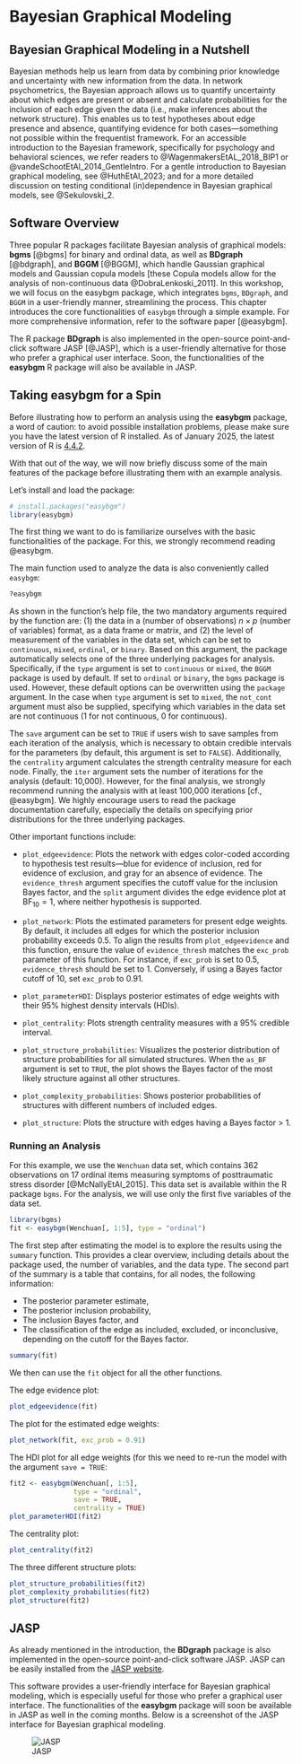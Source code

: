 # Bayesian Graphical Modeling

## Bayesian Graphical Modeling in a Nutshell

Bayesian methods help us learn from data by combining prior knowledge and uncertainty with new information from the data. In network psychometrics, the Bayesian approach allows us to quantify uncertainty about which edges are present or absent and calculate probabilities for the inclusion of each edge given the data (i.e., make inferences about the network structure). This enables us to test hypotheses about edge presence and absence, quantifying evidence for both cases—something not possible within the frequentist framework. For an accessible introduction to the Bayesian framework, specifically for psychology and behavioral sciences, we refer readers to @WagenmakersEtAL_2018_BIP1 or @vandeSchootEtAl_2014_GentleIntro. For a gentle introduction to Bayesian graphical modeling, see @HuthEtAl_2023; and for a more detailed discussion on testing conditional (in)dependence in Bayesian graphical models, see @Sekulovski_2.

## Software Overview

Three popular R packages facilitate Bayesian analysis of graphical models: **bgms** [@bgms] for binary and ordinal data, as well as **BDgraph** [@bdgraph], and **BGGM** [@BGGM],  which handle Gaussian graphical models and Gaussian copula models [these Copula models allow for the analysis of non-continuous data @DobraLenkoski_2011]. In this workshop, we will focus on the easybgm package, which integrates `bgms`, `BDgraph`, and `BGGM` in a user-friendly manner, streamlining the process. This chapter introduces the core functionalities of `easybgm` through a simple example. For more comprehensive information, refer to the software paper [@easybgm].

The R package **BDgraph** is also implemented in the open-source point-and-click software JASP [@JASP], which is a user-friendly alternative for those who prefer a graphical user interface. Soon, the functionalities of the **easybgm** R package will also be available in JASP. 

## Taking easybgm for a Spin 

Before illustrating how to perform an analysis using the **easybgm** package, a word of caution: to avoid possible installation problems, please make sure you have the latest version of R installed. As of January 2025, the latest version of R is [4.4.2](https://cran.rstudio.com/).

With that out of the way, we will now briefly discuss some of the main features of the package before illustrating them with an example analysis.

Let's install and load the package:
```r
# install.packages("easybgm")
library(easybgm)
```

The first thing we want to do is familiarize ourselves with the basic functionalities of the package. For this, we strongly recommend reading @easybgm.

The main function used to analyze the data is also conveniently called `easybgm`:
```r
?easybgm
```

As shown in the function's help file, the two mandatory arguments required by the function are: (1) the data in a (number of observations) $n \times p$ (number of variables) format, as a data frame or matrix, and (2) the level of measurement of the variables in the data set, which can be set to `continuous`, `mixed`, `ordinal`, or `binary`. Based on this argument, the package automatically selects one of the three underlying packages for analysis. Specifically, if the `type` argument is set to `continuous` or `mixed`, the `BGGM` package is used by default. If set to `ordinal` or `binary`, the `bgms` package is used. However, these default options can be overwritten using the `package` argument. In the case when `type` argument is set to `mixed`, the `not_cont` argument must also be supplied, specifying which variables in the data set are not continuous (1 for not continuous, 0 for continuous). 

The `save` argument can be set to `TRUE` if users wish to save samples from each iteration of the analysis, which is necessary to obtain credible intervals for the parameters (by default, this argument is set to `FALSE`). Additionally, the `centrality` argument calculates the strength centrality measure for each node. Finally, the `iter` argument sets the number of iterations for the analysis (default: 10,000). However, for the final analysis, we strongly recommend running the analysis with at least 100,000 iterations [cf., @easybgm]. We highly encourage users to read the package documentation carefully, especially the details on specifying prior distributions for the three underlying packages.

Other important functions include:

- `plot_edgeevidence`: Plots the network with edges color-coded according to hypothesis test results—blue for evidence of inclusion, red for evidence of exclusion, and gray for an absence of evidence. The `evidence_thresh` argument specifies the cutoff value for the inclusion Bayes factor, and the `split` argument divides the edge evidence plot at $\text{BF}_{10} = 1$, where neither hypothesis is supported.

- `plot_network`: Plots the estimated parameters for present edge weights. By default, it includes all edges for which the posterior inclusion probability exceeds 0.5. To align the results from `plot_edgeevidence` and this function, ensure the value of `evidence_thresh` matches the `exc_prob` parameter of this function. For instance, if `exc_prob` is set to 0.5, `evidence_thresh` should be set to 1. Conversely, if using a Bayes factor cutoff of 10, set `exc_prob` to 0.91.

- `plot_parameterHDI`: Displays posterior estimates of edge weights with their 95% highest density intervals (HDIs).

- `plot_centrality`: Plots strength centrality measures with a 95% credible interval.

- `plot_structure_probabilities`: Visualizes the posterior distribution of structure probabilities for all simulated structures. When the `as_BF` argument is set to `TRUE`, the plot shows the Bayes factor of the most likely structure against all other structures.

- `plot_complexity_probabilities`: Shows posterior probabilities of structures with different numbers of included edges.

- `plot_structure`: Plots the structure with edges having a Bayes factor > 1.

### Running an Analysis

For this example, we use the `Wenchuan` data set, which contains 362 observations on 17 ordinal items measuring symptoms of posttraumatic stress disorder [@McNallyEtAl_2015]. This data set is available within the R package `bgms`. For the analysis, we will use only the first five variables of the data set.


```r
library(bgms)
fit <- easybgm(Wenchuan[, 1:5], type = "ordinal")
```

The first step after estimating the model is to explore the results using the `summary` function. This provides a clear overview, including details about the package used, the number of variables, and the data type. The second part of the summary is a table that contains, for all nodes, the following information:

- The posterior parameter estimate,
- The posterior inclusion probability,
- The inclusion Bayes factor, and
- The classification of the edge as included, excluded, or inconclusive, depending on the cutoff for the Bayes factor.


```r
summary(fit)
```

We then can use the `fit` object for all the other functions.

The edge evidence plot:
```r
plot_edgeevidence(fit)
```

The plot for the estimated edge weights:
```r
plot_network(fit, exc_prob = 0.91)
```

The HDI plot for all edge weights (for this we need to re-run the model with the argument `save = TRUE`:
```r
fit2 <- easybgm(Wenchuan[, 1:5], 
                type = "ordinal", 
                save = TRUE, 
                centrality = TRUE)
plot_parameterHDI(fit2)
```


The centrality plot:
```r
plot_centrality(fit2)
```

The three different structure plots:

```r
plot_structure_probabilities(fit2)
plot_complexity_probabilities(fit2)
plot_structure(fit2)
```

## JASP 

As already mentioned in the introduction, the **BDgraph** package is also implemented in the open-source point-and-click software JASP. JASP can be easily installed from the [JASP website](https://jasp-stats.org/).

This software provides a user-friendly interface for Bayesian graphical modeling, which is especially useful for those who prefer a graphical user interface. The functionalities of the **easybgm** package will soon be available in JASP as well in the coming months. Below is a screenshot of the JASP interface for Bayesian graphical modeling.


![JASP](JASP.png)







